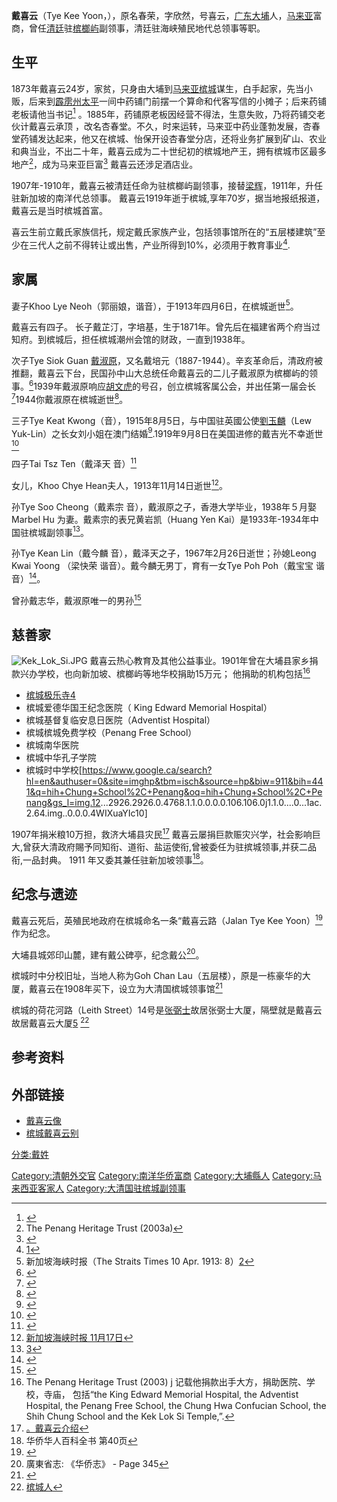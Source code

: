 '''戴喜云'''（Tye Kee Yoon，{{bd|1849年||1919年}}），原名春荣，字欣然，号喜云，[[广东|广东]][[大埔县|大埔]]人，[[马来亚|马来亚]]富商，曾任[[清廷|清廷]]驻[[槟榔屿|槟榔屿]]副领事，清廷驻海峡殖民地代总领事等职。

==生平== 
1873年戴喜云24岁，家贫，只身由大埔到[[马来亚|马来亚]][[槟城|槟城]]谋生，白手起家，先当小贩，后来到[[霹雳州|霹雳州]][[太平_(霹雳)|太平]]一间中药铺门前摆一个算命和代客写信的小摊子；后来药铺老板请他当书记<ref>{{Cite web |url=http://mall.cnki.net/magazine/article/HQLY200403005.htm |title=清末槟城副领事戴欣然与南洋华人方言群社会 |access-date=2016-09-13 |archive-date=2019-09-30 |archive-url=https://web.archive.org/web/20190930021918/http://mall.cnki.net/magazine/article/HQLY200403005.htm |dead-url=no }}</ref> 。1885年，药铺原老板因经营不得法，生意失败，乃将药铺交老伙计戴喜云承顶 ，改名杏春堂。不久，时来运转，马来亚中药业蓬勃发展，杏春堂药铺发达起来，他又在槟城、怡保开设杏春堂分店，还将业务扩展到矿山、农业和典当业，不出二十年，戴喜云成为二十世纪初的槟城地产王，拥有槟城市区最多地产<ref>The Penang Heritage Trust (2003a)</ref>，成为马来亚巨富<ref>{{Cite web |url=http://www.chxwang.net/bbs/forum.php?mod=viewthread&tid=2945 |title=潮汕人谁任过驻英属槟榔屿正领事官 |access-date=2016-09-13 |archive-date=2019-09-16 |archive-url=https://web.archive.org/web/20190916151619/http://www.chxwang.net/bbs/forum.php?mod=viewthread&tid=2945 |dead-url=yes }}</ref>
戴喜云还涉足酒店业。

1907年-1910年，戴喜云被清廷任命为驻槟榔屿副领事，接替[[梁辉|梁辉]]，1911年，升任驻新加坡的南洋代总领事。
戴喜云1919年逝于槟城,享年70岁，据当地报纸报道，戴喜云是当时槟城首富。

喜云生前立戴氏家族信托，规定戴氏家族产业，包括领事馆所在的“五层楼建筑”至少在三代人之前不得转让或出售，产业所得到10%，必须用于教育事业<ref>[http://www.brokeragesdaytrading.com/article/866043006/shi-chung-branch-school-/]{{Dead link|date=2020年1月 |bot=InternetArchiveBot |fix-attempted=yes }}</ref>.

==家属==
妻子Khoo Lye Neoh（郭丽娘，谐音），于1913年四月6日，在槟城逝世<ref>
新加坡海峡时报（The Straits Times 10 Apr. 1913: 8）[http://malayan-b-m-d.blogspot.ca/2015/04/khoo-lye-neoh-mrs-tye-kee-yoon-death-6.html]</ref>。

戴喜云有四子。
长子戴芷汀，字培基，生于1871年。曾先后在福建省两个府当过知府。到槟城后，担任槟城潮州会馆的财政，一直到1938年。

次子Tye Siok Guan [[戴淑原|戴淑原]]，又名戴培元（1887-1944）。辛亥革命后，清政府被推翻，戴喜云下台，民国孙中山大总统任命戴喜云的二儿子戴淑原为槟榔屿的领事。<ref>{{Cite web |url=http://www.orientaldaily.com.my/columns/pl20151296 |title=客家先贤开路先锋 |access-date=2016-09-13 |archive-date=2019-12-09 |archive-url=https://web.archive.org/web/20191209214232/https://www.orientaldaily.com.my/columns/pl20151296 |dead-url=no }}</ref>1939年戴淑原响应[[胡文虎|胡文虎]]的号召，创立槟城客属公会，并出任第一届会长<ref>{{Cite web |url=http://www.thestar.com.my/news/community/2006/08/16/a-peek-into-hakka-heritage/ |title=槟城客属公会 |access-date=2016-09-15 |archive-date=2020-12-01 |archive-url=https://web.archive.org/web/20201201165327/https://www.thestar.com.my/news/community/2006/08/16/a-peek-into-hakka-heritage |dead-url=no }}</ref>1944你戴淑原在槟城逝世<ref>{{Cite web |url=http://blog.sina.com.cn/s/blog_4caae88501019rgp.html |title=戴淑原手扎 |access-date=2016-09-15 |archive-date=2019-09-27 |archive-url=https://web.archive.org/web/20190927210820/http://blog.sina.com.cn/s/blog_4caae88501019rgp.html }}</ref>。           

三子Tye Keat Kwong（音），1915年8月5日，与中国驻英國公使[[劉玉麟|劉玉麟]]（Lew Yuk-Lin）之长女刘小姐在澳门结婚<ref>{{Cite web |url=http://malayan-b-m-d.blogspot.ca/2015/04/lew-ms-and-tye-khek-kwang-marriage-1915.html |title=新加坡海峡时报 1915年8月5日第8版 |access-date=2016年9月17日 |archive-date=2017年9月4日 |archive-url=https://web.archive.org/web/20170904110911/http://malayan-b-m-d.blogspot.ca/2015/04/lew-ms-and-tye-khek-kwang-marriage-1915.html |dead-url=no }}</ref>.1919年9月8日在美国进修的戴吉光不幸逝世<ref>{{Cite web |url=http://malayan-b-m-d.blogspot.ca/2015/04/tye-keat-kwong-death-1919-america.html |title=新加坡海峡时报 1919年9月8日 第8版 |access-date=2016年9月17日 |archive-date=2017年9月4日 |archive-url=https://web.archive.org/web/20170904112127/http://malayan-b-m-d.blogspot.ca/2015/04/tye-keat-kwong-death-1919-america.html |dead-url=no }}</ref>

四子Tai Tsz Ten（戴泽天 音）<ref>{{Cite web |url=https://tunabdulhamid.me/1995/10/tit-cheok-su-wen-as-executrix-of-the-estate-of-tye-kean-lin-tai-kien-deceased-v-tye-tek-leek-2-ors/ |title=TIT CHEOK SU WEN AS EXECUTRIX OF THE ESTATE OF TYE KEAN LIN @ TAI KIEN, DECEASED V. TYE TEK LEEK & 2 ORS |access-date=2016-09-14 |archive-date=2021-01-18 |archive-url=https://web.archive.org/web/20210118111410/http://tunabdulhamid.me/1995/10/tit-cheok-su-wen-as-executrix-of-the-estate-of-tye-kean-lin-tai-kien-deceased-v-tye-tek-leek-2-ors/ |dead-url=no }}</ref>

女儿，Khoo Chye Hean夫人，1913年11月14日逝世<ref>[http://malayan-b-m-d.blogspot.ca/2015/04/mrs-koo-chye-hean-nee-tye-death-friday.html  新加坡海峡时报 11月17日]</ref>。

孙Tye Soo Cheong（戴素宗 音），戴淑原之子，香港大学毕业，1938年５月娶 Marbel Hu 为妻。戴素宗的表兄黄岩凯（Huang Yen Kai）是1933年-1934年中国驻槟城副领事<ref>[http://malayan-b-m-d.blogspot.ca/2012/08/tye-soo-cheong-and-mabel-hu-marriage.html]</ref>。

孙Tye Kean Lin（戴今麟 音），戴泽天之子，1967年2月26日逝世；孙媳Leong Kwai Yoong （梁快荣 谐音）。戴今麟无男丁，育有一女Tye Poh Poh（戴宝宝 谐音）<ref>{{Cite web |url=https://tunabdulhamid.me/1995/10/tit-cheok-su-wen-as-executrix-of-the-estate-of-tye-kean-lin-tai-kien-deceased-v-tye-tek-leek-2-ors/ |title=存档副本 |access-date=2016-09-14 |archive-date=2021-01-18 |archive-url=https://web.archive.org/web/20210118111410/http://tunabdulhamid.me/1995/10/tit-cheok-su-wen-as-executrix-of-the-estate-of-tye-kean-lin-tai-kien-deceased-v-tye-tek-leek-2-ors/ |dead-url=no }}</ref>。

曾孙戴志华，戴淑原唯一的男孙<ref>{{Cite web |url=http://www.sinchew.com.my/node/763169 |title=槟客属公会宴庆“五喜” |access-date=2016-09-15 |archive-date=2016-09-15 |archive-url=https://web.archive.org/web/20160915101322/http://www.sinchew.com.my/node/763169 |dead-url=no }}</ref>

==慈善家==
[[File:Kek_Lok_Si.JPG|thumb]]
戴喜云热心教育及其他公益事业。1901年曾在大埔县家乡捐款兴办学校，也向新加坡、槟榔屿等地华校捐助15万元；
他捐助的机构包括<ref>The Penang Heritage Trust (2003) j 记载他捐款出手大方，捐助医院、学校，寺庙， 包括“the King Edward Memorial Hospital, the Adventist Hospital, the Penang Free School, the Chung Hwa Confucian School, the Shih Chung School and the Kek Lok Si Temple,”.</ref>
*[[槟城极乐寺|槟城极乐寺]][https://www.flickr.com/photos/asienman/25766513211/in/photolist-aAWef7-4fmaan-e2Kyv2-FaZnJT-FmZXmG-ErzT35-FmZURw-fbTqtm-EWJC3E-ErWt6p-FfUi6e-EWJJY3-Fn1mks-ErzVDY-FfUfAV-FdBCZQ-FfU7FM-ErWkJR-FdBTZQ] {{Wayback|url=https://www.flickr.com/photos/asienman/25766513211/in/photolist-aAWef7-4fmaan-e2Kyv2-FaZnJT-FmZXmG-ErzT35-FmZURw-fbTqtm-EWJC3E-ErWt6p-FfUi6e-EWJJY3-Fn1mks-ErzVDY-FfUfAV-FdBCZQ-FfU7FM-ErWkJR-FdBTZQ |date=20161027072836 }}
*槟城爱德华国王纪念医院（ King Edward Memorial Hospital）
*槟城基督复临安息日医院（Adventist Hospital）
*槟城槟城免费学校（Penang Free School）
*槟城南华医院
*槟城中华孔子学院
*槟城时中学校[https://www.google.ca/search?hl=en&authuser=0&site=imghp&tbm=isch&source=hp&biw=911&bih=441&q=hih+Chung+School%2C+Penang&oq=hih+Chung+School%2C+Penang&gs_l=img.12...2926.2926.0.4768.1.1.0.0.0.0.106.106.0j1.1.0....0...1ac.2.64.img..0.0.0.4WIXuaYIc10]
1907年捐米粮10万担，救济大埔县灾民<ref>[http://www.hgzz.net/zhuanti/127086.html 。戴喜云介绍]{{Dead link|date=2020年1月 |bot=InternetArchiveBot |fix-attempted=yes }}</ref>
戴喜云屡捐巨款赈灾兴学，社会影响巨大,曾获大清政府賜予同知衔、道衔、盐运使衔,曾被委任为驻摈城领事,并获二品衔,一品封典。 1911 年又委其兼任驻新加坡领事<ref>华侨华人百科全书 第40页</ref>。

==纪念与遗迹==
戴喜云死后，英殖民地政府在槟城命名一条“戴喜云路（Jalan  Tye Kee Yoon）<ref>{{Cite web |url=https://www.flickr.com/photos/liuruxia/25710956931 |title=槟城戴喜云路  |access-date=2016-09-13 |archive-date=2016-11-04 |archive-url=https://web.archive.org/web/20161104034512/https://www.flickr.com/photos/liuruxia/25710956931 |dead-url=no }}</ref>作为纪念。

大埔县城郊印山麓，建有戴公碑亭，纪念戴公<ref>廣東省志: 《华侨志》 - Page 345</ref>。

槟城时中分校旧址，当地人称为Goh Chan Lau（五层楼），原是一栋豪华的大厦，戴喜云在1908年买下，设立为大清国槟城领事馆<ref>{{Cite web |url=http://www.pht.org.my/shih-chung-school-11-jalan-sultan-ahmad-shah/ |title=存档副本 |access-date=2016-09-15 |archive-date=2020-10-29 |archive-url=https://web.archive.org/web/20201029114328/https://pht.org.my/shih-chung-school-11-jalan-sultan-ahmad-shah/ |dead-url=no }}</ref>

槟城的荷花河路（Leith Street）14号是[[张弼士|张弼士]]故居张弼士大厦，隔壁就是戴喜云故居戴喜云大厦[https://www.flickr.com/photos/23268776@N03/6302552374/in/photolist-aAWef7-4fmaan-e2Kyv2-EWJC3E-ErWt6p-FfUi6e-EWJJY3-Fn1mks-FmZXmG-ErzVDY-FfUfAV-FdBCZQ-FfU7FM-ErWkJR-FdBTZQ-ErzT35-FmZURw-FaZnJT-fbTqtm] {{Wayback|url=https://www.flickr.com/photos/23268776@N03/6302552374/in/photolist-aAWef7-4fmaan-e2Kyv2-EWJC3E-ErWt6p-FfUi6e-EWJJY3-Fn1mks-FmZXmG-ErzVDY-FfUfAV-FdBCZQ-FfU7FM-ErWkJR-FdBTZQ-ErzT35-FmZURw-FaZnJT-fbTqtm |date=20161013051820 }}<ref>[http://teochiewkia2010.blogspot.ca/2010/03/leith-street.html   槟城人]</ref>

==参考资料==
{{reflist|2}}

==外部链接==
*[http://www.kongfz.cn/5456900/pic/ 戴喜云像]
*[https://www.flickr.com/photos/23268776@N03/6302552374 槟城戴喜云别] {{Wayback|url=https://www.flickr.com/photos/23268776@N03/6302552374 |date=20161013051819 }}

[[Category:清朝外交官|Category:清朝外交官]]
[[Category:南洋华侨富商|Category:南洋华侨富商]]
[[Category:大埔縣人|Category:大埔縣人]]
[[Category:马来西亚客家人|Category:马来西亚客家人]]
[[Category:大清国驻槟城副领事|Category:大清国驻槟城副领事]]
[[分类:戴姓|分类:戴姓]]